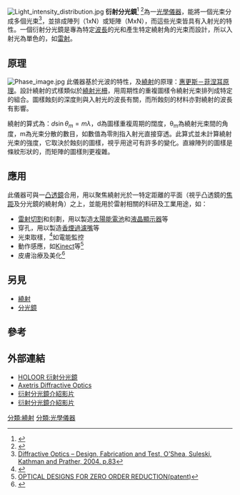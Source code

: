 [[File:Light_intensity_distribution.jpg|thumb]]
'''衍射分光鏡'''<ref name="www.amazon.com">{{Cite web |url=http://www.amazon.com/Diffraction-Gratings-Applications-Optical-Engineering/dp/0824799232#reader_0824799232 |title=Diffraction Gratings and Applications, Loewen, Erwin C. and Popov, Evgeny. Marcel Dekker, Inc. 1997. |access-date=2013-06-22 |archive-date=2016-03-15 |archive-url=https://web.archive.org/web/20160315151204/http://www.amazon.com/Diffraction-Gratings-Applications-Optical-Engineering/dp/0824799232#reader_0824799232 |dead-url=no }}</ref>
<ref name="www.amazon.com1">{{Cite web |url=http://www.amazon.com/Digital-Diffractive-Optics-Introduction-Technology/dp/0471984477#reader_0471984477 |title=Digital diffractive optics: an introduction to planar diffractive optics and related technology, Bernard C. Kress, Patrick Meyrueis , 2005. |access-date=2013-06-22 |archive-date=2016-03-15 |archive-url=https://web.archive.org/web/20160315101630/http://www.amazon.com/Digital-Diffractive-Optics-Introduction-Technology/dp/0471984477#reader_0471984477 |dead-url=no }}</ref>為一[[光學儀器|光學儀器]]，能將一個光束分成多個光束<ref name="books.google.com">[http://books.google.com/books?id=NFrG-zFrIDYC&lpg=PP3&dq=diffractive%20optics&pg=PA83#v=twopage&q&f=false Diffractive Optics – Design, Fabrication and Test, O'Shea, Suleski, Kathman and Prather, 2004. p.83]</ref>，並排成陣列（1xN）或矩陣（MxN），而這些光束皆具有入射光的特性。一個衍射分光鏡是專為特定[[波長|波長]]的光和產生特定繞射角的光束而設計，所以入射光為單色的，如[[雷射|雷射]]。

==原理==
[[File:Phase_image.jpg|thumb]]
此儀器基於光波的特性，及[[繞射|繞射]]的原理：[[惠更斯－菲涅耳原理|惠更斯－菲涅耳原理]]。設計繞射的式樣類似於[[繞射光柵|繞射光柵]]，用周期性的重複圖樣令繞射光束排列成特定的組合。圖樣蝕刻的深度則與入射光的波長有關，而所蝕刻的材料亦對繞射的波長有影響。

繞射的算式為：<math> d \sin \theta_m = m  \lambda </math>，d為圖樣重複周期的闊度，θ<sub>m</sub>為繞射光束間的角度，m為光束分散的數目，如數值為零則指入射光直接穿透。此算式並未計算繞射光束的強度，它取決於蝕刻的圖樣，視乎用途可有許多的變化。直線陣列的圖樣是條紋形狀的，而矩陣的圖樣則更複雜。

==應用==
此儀器可與一[[凸透鏡|凸透鏡]]合用，用以聚焦繞射光於一特定距離的平面（視乎凸透鏡的[[焦距|焦距]]及分光鏡的繞射角）之上，並能用於雷射相關的科研及工業用途，如：
* [[雷射切割|雷射切割]]和刻劃，用以製造[[太陽能電池|太陽能電池]]和[[液晶顯示器|液晶顯示器]]等
* 穿孔，用以製造[[香煙過濾嘴|香煙過濾嘴]]等
* 光束取樣，<ref name="LC">{{Cite web |url=http://www.lasercomponents.com/fileadmin/user_upload/home/Datasheets/holoor/beam_sampler.pdf |title=Beam sampler |access-date=2013-06-22 |archive-url=https://web.archive.org/web/20120320213740/http://www.lasercomponents.com/fileadmin/user_upload/home/Datasheets/holoor/beam_sampler.pdf |archive-date=2012-03-20 |dead-url=yes }}</ref>如電能監控
* 動作感應，如[[Kinect|Kinect]]等<ref name="primesense">[http://www.google.com/patents/about?id=6WFWAQAAEBAJ OPTICAL DESIGNS FOR ZERO ORDER REDUCTION(patent)]</ref>
* 皮膚治療及美化<ref name="medical1">{{Cite web |url=http://www.photonics.com/Article.aspx?AID=42337 |title=Fractional Laser Skin Treatment Using Diffractive Optics |access-date=2013-06-22 |archive-date=2021-01-18 |archive-url=https://web.archive.org/web/20210118125826/https://www.photonics.com/Article.aspx?AID=42337 |dead-url=no }}</ref>

==另見==
* [[繞射|繞射]]
* [[分光鏡|分光鏡]]

==參考==
{{reflist}}

== 外部連結 ==
* [https://web.archive.org/web/20120809090155/http://holoor.co.il/Diffractive_Optics_Publications/BeamSplitter-Article.pdf HOLOOR 衍射分光鏡]
* [https://web.archive.org/web/20121126134813/http://www.axetris.com/diffraction_gratings.htm Axetris Diffractive Optics]
* [http://www.youtube.com/watch?v=LSJXXIpc6aA 衍射分光鏡介紹影片] {{Wayback|url=http://www.youtube.com/watch?v=LSJXXIpc6aA |date=20200520074345 }}
* [http://www.youtube.com/watch?v=QHrzIcZ7Pw8 衍射分光鏡介紹影片] {{Wayback|url=http://www.youtube.com/watch?v=QHrzIcZ7Pw8 |date=20200519230044 }}


[[分類:繞射|分類:繞射]]
[[分類:光學儀器|分類:光學儀器]]